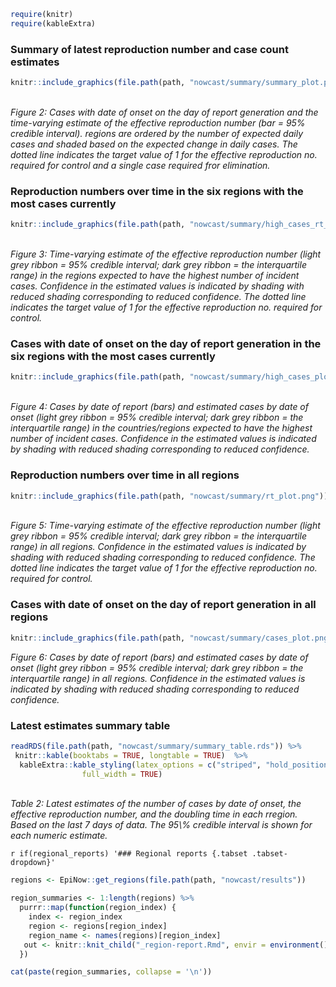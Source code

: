 
```r
require(knitr)
require(kableExtra)
```

### Summary of latest reproduction number and case count estimates

```r
knitr::include_graphics(file.path(path, "nowcast/summary/summary_plot.png"))
```

<br>
*Figure 2: Cases with date of onset on the day of report generation and the time-varying estimate of the effective reproduction number (bar = 95% credible interval). regions are ordered by the number of expected daily cases and shaded based on the expected change in daily cases. The dotted line indicates the target value of 1 for the effective reproduction no. required for control and a single case required fror elimination.*

### Reproduction numbers over time in the six regions with the most cases currently

```r
knitr::include_graphics(file.path(path, "nowcast/summary/high_cases_rt_plot.png"))
```

<br>
*Figure 3: Time-varying estimate of the effective reproduction number (light grey ribbon = 95% credible interval; dark grey ribbon = the interquartile range) in the regions expected to have the highest number of incident cases. Confidence in the estimated values is indicated by shading with reduced shading corresponding to reduced confidence. The dotted line indicates the target value of 1 for the effective reproduction no. required for control.*

### Cases with date of onset on the day of report generation in the six regions with the most cases currently

```r
knitr::include_graphics(file.path(path, "nowcast/summary/high_cases_plot.png"))
```

<br>
*Figure 4:  Cases by date of report (bars) and estimated cases by date of onset (light grey ribbon = 95% credible interval; dark grey ribbon = the interquartile range) in the countries/regions expected to have the highest number of incident cases. Confidence in the estimated values is indicated by shading with reduced shading corresponding to reduced confidence.*

### Reproduction numbers over time in all regions

```r
knitr::include_graphics(file.path(path, "nowcast/summary/rt_plot.png"))
```

<br>
*Figure 5: Time-varying estimate of the effective reproduction number (light grey ribbon = 95% credible interval; dark grey ribbon = the interquartile range) in all regions. Confidence in the estimated values is indicated by shading with reduced shading corresponding to reduced confidence. The dotted line indicates the target value of 1 for the effective reproduction no. required for control.*


### Cases with date of onset on the day of report generation in all regions

```r
knitr::include_graphics(file.path(path, "nowcast/summary/cases_plot.png"))
```

*Figure 6:  Cases by date of report (bars) and estimated cases by date of onset (light grey ribbon = 95% credible interval; dark grey ribbon = the interquartile range) in all regions. Confidence in the estimated values is indicated by shading with reduced shading corresponding to reduced confidence.*

### Latest estimates summary table

```r
readRDS(file.path(path, "nowcast/summary/summary_table.rds")) %>% 
 knitr::kable(booktabs = TRUE, longtable = TRUE)  %>% 
  kableExtra::kable_styling(latex_options = c("striped", "hold_position"),
                full_width = TRUE)
```

<br>
*Table 2: Latest estimates of the number of cases by date of onset, the effective reproduction number, and the doubling time in each rregion. Based on the last 7 days of data. The 95\\% credible interval is shown for each numeric estimate.*


`r if(regional_reports) '### Regional reports {.tabset .tabset-dropdown}'`


```r
regions <- EpiNow::get_regions(file.path(path, "nowcast/results"))

region_summaries <- 1:length(regions) %>% 
  purrr::map(function(region_index) {
    index <- region_index
    region <- regions[region_index]
    region_name <- names(regions)[region_index]
   out <- knitr::knit_child("_region-report.Rmd", envir = environment()) 
  })
```


```r
cat(paste(region_summaries, collapse = '\n'))
```
